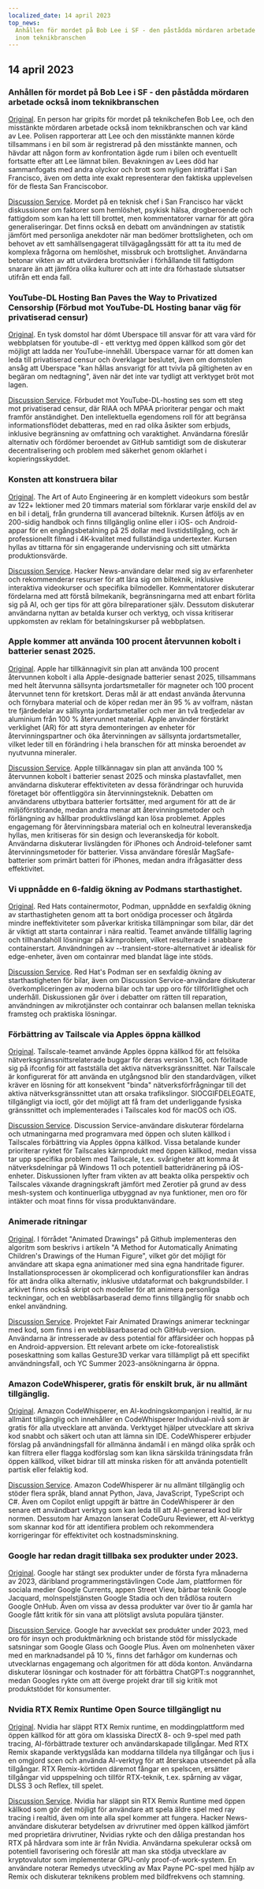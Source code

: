 ```yaml
---
localized_date: 14 april 2023
top_news:
  Anhållen för mordet på Bob Lee i SF - den påstådda mördaren arbetade också
  inom teknikbranschen
---
```




<CallToAction />

<Steps>

## 14 april 2023

### Anhållen för mordet på Bob Lee i SF - den påstådda mördaren arbetade också inom teknikbranschen

[Original](https://missionlocal.org/2023/04/bob-lee-killing-arrest-made-san-francisco/).
En person har gripits för mordet på teknikchefen Bob Lee, och den misstänkte mördaren arbetade också inom teknikbranschen och var känd av Lee. Polisen rapporterar att Lee och den misstänkte mannen körde tillsammans i en bil som är registrerad på den misstänkte mannen, och hävdar att någon form av konfrontation ägde rum i bilen och eventuellt fortsatte efter att Lee lämnat bilen. Bevakningen av Lees död har sammanfogats med andra olyckor och brott som nyligen inträffat i San Francisco, även om detta inte exakt representerar den faktiska upplevelsen för de flesta San Franciscobor.

[Discussion Service](http://news.ycombinator.com/item?id=35555525).
Mordet på en teknisk chef i San Francisco har väckt diskussioner om faktorer som hemlöshet, psykisk hälsa, drogberoende och fattigdom som kan ha lett till brottet, men kommentatorer varnar för att göra generaliseringar. Det finns också en debatt om användningen av statistik jämfört med personliga anekdoter när man bedömer brottsligheten, och om behovet av ett samhällsengagerat tillvägagångssätt för att ta itu med de komplexa frågorna om hemlöshet, missbruk och brottslighet. Användarna betonar vikten av att utvärdera brottsnivåer i förhållande till fattigdom snarare än att jämföra olika kulturer och att inte dra förhastade slutsatser utifrån ett enda fall.

### YouTube-DL Hosting Ban Paves the Way to Privatized Censorship (Förbud mot YouTube-DL Hosting banar väg för privatiserad censur)

[Original](https://torrentfreak.com/youtube-dl-hosting-ban-paves-the-way-to-privatized-censorship-230411/).
En tysk domstol har dömt Uberspace till ansvar för att vara värd för webbplatsen för youtube-dl - ett verktyg med öppen källkod som gör det möjligt att ladda ner YouTube-innehåll. Uberspace varnar för att domen kan leda till privatiserad censur och överklagar beslutet, även om domstolen ansåg att Uberspace "kan hållas ansvarigt för att tvivla på giltigheten av en begäran om nedtagning", även när det inte var tydligt att verktyget bröt mot lagen.

[Discussion Service](http://news.ycombinator.com/item?id=35553337).
Förbudet mot YouTube-DL-hosting ses som ett steg mot privatiserad censur, där RIAA och MPAA prioriterar pengar och makt framför anständighet. Den intellektuella egendomens roll för att begränsa informationsflödet debatteras, med en rad olika åsikter som erbjuds, inklusive begränsning av omfattning och varaktighet. Användarna föreslår alternativ och fördömer beroendet av GitHub samtidigt som de diskuterar decentralisering och problem med säkerhet genom oklarhet i kopieringsskyddet.

### Konsten att konstruera bilar

[Original](https://www.howacarworks.com/video-course).
The Art of Auto Engineering är en komplett videokurs som består av 122+ lektioner med 20 timmars material som förklarar varje enskild del av en bil i detalj, från grunderna till avancerad bilteknik. Kursen åtföljs av en 200-sidig handbok och finns tillgänglig online eller i iOS- och Android-appar för en engångsbetalning på 25 dollar med livstidstillgång, och är professionellt filmad i 4K-kvalitet med fullständiga undertexter. Kursen hyllas av tittarna för sin engagerande undervisning och sitt utmärkta produktionsvärde.

[Discussion Service](http://news.ycombinator.com/item?id=35552393).
Hacker News-användare delar med sig av erfarenheter och rekommenderar resurser för att lära sig om bilteknik, inklusive interaktiva videokurser och specifika bilmodeller. Kommentatorer diskuterar fördelarna med att förstå bilmekanik, begränsningarna med att enbart förlita sig på AI, och ger tips för att göra bilreparationer själv. Dessutom diskuterar användarna nyttan av betalda kurser och verktyg, och vissa kritiserar uppkomsten av reklam för betalningskurser på webbplatsen.

### Apple kommer att använda 100 procent återvunnen kobolt i batterier senast 2025.

[Original](https://www.apple.com/newsroom/2023/04/apple-will-use-100-percent-recycled-cobalt-in-batteries-by-2025/).
Apple har tillkännagivit sin plan att använda 100 procent återvunnen kobolt i alla Apple-designade batterier senast 2025, tillsammans med helt återvunna sällsynta jordartsmetaller för magneter och 100 procent återvunnet tenn för kretskort. Deras mål är att endast använda återvunna och förnybara material och de köper redan mer än 95 % av volfram, nästan tre fjärdedelar av sällsynta jordartsmetaller och mer än två tredjedelar av aluminium från 100 % återvunnet material. Apple använder förstärkt verklighet (AR) för att styra demonteringen av enheter för återvinningspartner och öka återvinningen av sällsynta jordartsmetaller, vilket leder till en förändring i hela branschen för att minska beroendet av nyutvunna mineraler.

[Discussion Service](http://news.ycombinator.com/item?id=35554270).
Apple tillkännagav sin plan att använda 100 % återvunnen kobolt i batterier senast 2025 och minska plastavfallet, men användarna diskuterar effektiviteten av dessa förändringar och huruvida företaget bör offentliggöra sin återvinningsteknik. Debatten om användarens utbytbara batterier fortsätter, med argument för att de är miljöförstörande, medan andra menar att återvinningsmetoder och förlängning av hållbar produktlivslängd kan lösa problemet. Apples engagemang för återvinningsbara material och en kolneutral leveranskedja hyllas, men kritiseras för sin design och leveranskedja för kobolt. Användarna diskuterar livslängden för iPhones och Android-telefoner samt återvinningsmetoder för batterier. Vissa användare föreslår MagSafe-batterier som primärt batteri för iPhones, medan andra ifrågasätter dess effektivitet.

### Vi uppnådde en 6-faldig ökning av Podmans starthastighet.

[Original](https://www.redhat.com/sysadmin/speed-containers-podman-raspberry-pi).
Red Hats containermotor, Podman, uppnådde en sexfaldig ökning av starthastigheten genom att ta bort onödiga processer och åtgärda mindre ineffektiviteter som påverkar kritiska tillämpningar som bilar, där det är viktigt att starta containrar i nära realtid. Teamet använde tillfällig lagring och tillhandahöll lösningar på kärnproblem, vilket resulterade i snabbare containerstart. Användningen av --transient-store-alternativet är idealisk för edge-enheter, även om containrar med blandat läge inte stöds.

[Discussion Service](http://news.ycombinator.com/item?id=35551830).
Red Hat's Podman ser en sexfaldig ökning av starthastigheten för bilar, även om Discussion Service-användare diskuterar överkompliceringen av moderna bilar och tar upp oro för tillförlitlighet och underhåll. Diskussionen går över i debatter om rätten till reparation, användningen av mikrotjänster och containrar och balansen mellan tekniska framsteg och praktiska lösningar.

### Förbättring av Tailscale via Apples öppna källkod

[Original](https://tailscale.dev/blog/darwin-spelunking).
Tailscale-teamet använde Apples öppna källkod för att felsöka nätverksgränssnittsrelaterade buggar för deras version 1.36, och förlitade sig på ifconfig för att fastställa det aktiva nätverksgränssnittet. När Tailscale är konfigurerat för att använda en utgångsnod blir den standardvägen, vilket kräver en lösning för att konsekvent "binda" nätverksförfrågningar till det aktiva nätverksgränssnittet utan att orsaka trafikslingor. SIOCGIFDELEGATE, tillgängligt via ioctl, gör det möjligt att få fram det underliggande fysiska gränssnittet och implementerades i Tailscales kod för macOS och iOS.

[Discussion Service](http://news.ycombinator.com/item?id=35559124).
Discussion Service-användare diskuterar fördelarna och utmaningarna med programvara med öppen och sluten källkod i Tailscales förbättring via Apples öppna källkod. Vissa betalande kunder prioriterar ryktet för Tailscales kärnprodukt med öppen källkod, medan vissa tar upp specifika problem med Tailscale, t.ex. svårigheter att komma åt nätverksdelningar på Windows 11 och potentiell batteridränering på iOS-enheter. Diskussionen lyfter fram vikten av att beakta olika perspektiv och Tailscales växande dragningskraft jämfört med Zerotier på grund av dess mesh-system och kontinuerliga utbyggnad av nya funktioner, men oro för intäkter och moat finns för vissa produktanvändare.

### Animerade ritningar

[Original](https://fairanimateddrawings.com/site/home).
I förrådet "Animated Drawings" på Github implementeras den algoritm som beskrivs i artikeln "A Method for Automatically Animating Children's Drawings of the Human Figure", vilket gör det möjligt för användare att skapa egna animationer med sina egna handritade figurer. Installationsprocessen är okomplicerad och konfigurationsfiler kan ändras för att ändra olika alternativ, inklusive utdataformat och bakgrundsbilder. I arkivet finns också skript och modeller för att animera personliga teckningar, och en webbläsarbaserad demo finns tillgänglig för snabb och enkel användning.

[Discussion Service](http://news.ycombinator.com/item?id=35561203).
Projektet Fair Animated Drawings animerar teckningar med kod, som finns i en webbläsarbaserad och GitHub-version. Användarna är intresserade av dess potential för affärsidéer och hoppas på en Android-appversion. Ett relevant arbete om icke-fotorealistisk poseskattning som kallas Gesture3D verkar vara tillämpligt på ett specifikt användningsfall, och YC Summer 2023-ansökningarna är öppna.

### Amazon CodeWhisperer, gratis för enskilt bruk, är nu allmänt tillgänglig.

[Original](https://aws.amazon.com/blogs/aws/amazon-codewhisperer-free-for-individual-use-is-now-generally-available/).
Amazon CodeWhisperer, en AI-kodningskompanjon i realtid, är nu allmänt tillgänglig och innehåller en CodeWhisperer Individual-nivå som är gratis för alla utvecklare att använda. Verktyget hjälper utvecklare att skriva kod snabbt och säkert och utan att lämna sin IDE. CodeWhisperer erbjuder förslag på användningsfall för allmänna ändamål i en mängd olika språk och kan filtrera eller flagga kodförslag som kan likna särskilda träningsdata från öppen källkod, vilket bidrar till att minska risken för att använda potentiellt partisk eller felaktig kod.

[Discussion Service](http://news.ycombinator.com/item?id=35554460).
Amazon CodeWhisperer är nu allmänt tillgänglig och stöder flera språk, bland annat Python, Java, JavaScript, TypeScript och C#. Även om Copilot enligt uppgift är bättre än CodeWhisperer är den senare ett användbart verktyg som kan leda till att AI-genererad kod blir normen. Dessutom har Amazon lanserat CodeGuru Reviewer, ett AI-verktyg som skannar kod för att identifiera problem och rekommendera korrigeringar för effektivitet och kostnadsminskning.

### Google har redan dragit tillbaka sex produkter under 2023.

[Original](https://toolhub.tech/blog/Google-2023-Shutdown-Spree-6-Products-Pulled-in-Just-4-Months/).
Google har stängt sex produkter under de första fyra månaderna av 2023, däribland programmeringstävlingen Code Jam, plattformen för sociala medier Google Currents, appen Street View, bärbar teknik Google Jacquard, molnspelstjänsten Google Stadia och den trådlösa routern Google OnHub. Även om vissa av dessa produkter var över tio år gamla har Google fått kritik för sin vana att plötsligt avsluta populära tjänster.

[Discussion Service](http://news.ycombinator.com/item?id=35553421).
Google har avvecklat sex produkter under 2023, med oro för insyn och produktmärkning och bristande stöd för misslyckade satsningar som Google Glass och Google Plus. Även om molnenheten växer med en marknadsandel på 10 %, finns det farhågor om kundernas och utvecklarnas engagemang och algoritmen för att döda konton. Användarna diskuterar lösningar och kostnader för att förbättra ChatGPT:s noggrannhet, medan Googles rykte om att överge projekt drar till sig kritik mot produktstödet för konsumenter.

### Nvidia RTX Remix Runtime Open Source tillgängligt nu

[Original](https://www.nvidia.com/en-us/geforce/news/rtx-remix-runtime-open-source-download/).
Nvidia har släppt RTX Remix runtime, en moddingplattform med öppen källkod för att göra om klassiska DirectX 8- och 9-spel med path tracing, AI-förbättrade texturer och användarskapade tillgångar. Med RTX Remix skapande verktygslåda kan moddarna tilldela nya tillgångar och ljus i en omgjord scen och använda AI-verktyg för att återskapa utseendet på alla tillgångar. RTX Remix-körtiden däremot fångar en spelscen, ersätter tillgångar vid uppspelning och tillför RTX-teknik, t.ex. spårning av vägar, DLSS 3 och Reflex, till spelet.

[Discussion Service](http://news.ycombinator.com/item?id=35552378).
Nvidia har släppt sin RTX Remix Runtime med öppen källkod som gör det möjligt för användare att spela äldre spel med ray tracing i realtid, även om inte alla spel kommer att fungera. Hacker News-användare diskuterar betydelsen av drivrutiner med öppen källkod jämfört med proprietära drivrutiner, Nvidias rykte och den dåliga prestandan hos RTX på hårdvara som inte är från Nvidia. Användarna spekulerar också om potentiell favorisering och föreslår att man ska stödja utvecklare av kryptovalutor som implementerar GPU-only proof-of-work-system. En användare noterar Remedys utveckling av Max Payne PC-spel med hjälp av Remix och diskuterar teknikens problem med bildfrekvens och stamning.

</Steps>
